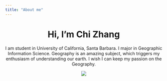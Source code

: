 ```yaml
---
title: "About me"
---
```



<center>
# Hi, I'm Chi Zhang
<center>

I am student in University of California, Santa Barbara. I major in Geographic Information Science. Geography is an amazing subject, which triggers my enthusiasm of understanding our earth. I wish I can keep my passion on the Geography.

![](../img/NFAD8251.jpeg)
